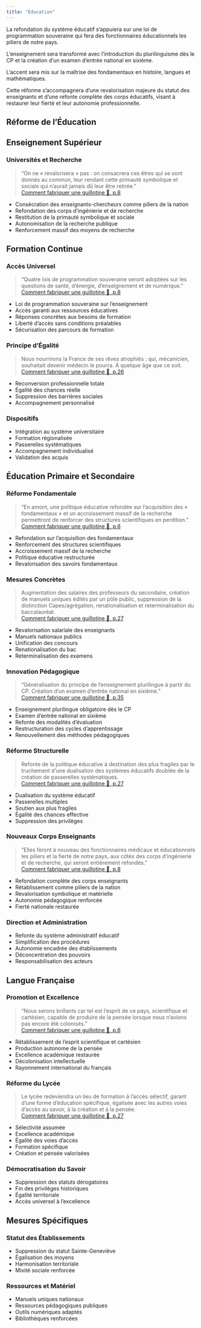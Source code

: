 ```yaml
---
title: "Éducation"
---
```


La refondation du système éducatif s'appuiera sur une loi de programmation souveraine qui fera des fonctionnaires éducationnels les piliers de notre pays. 

L'enseignement sera transformé avec l'introduction du plurilinguisme dès le CP et la création d'un examen d'entrée national en sixième. 

L'accent sera mis sur la maîtrise des fondamentaux en histoire, langues et mathématiques. 

Cette réforme s'accompagnera d'une revalorisation majeure du statut des enseignants et d'une refonte complète des corps éducatifs, visant à restaurer leur fierté et leur autonomie professionnelle.

## Réforme de l'Éducation

## Enseignement Supérieur

### Universités et Recherche
> "On ne « revalorisera » pas : on consacrera ces êtres qui se sont donnés au commun, leur rendant cette primauté symbolique et sociale qui n'aurait jamais dû leur être retirée."  
> [Comment fabriquer une guillotine 🐝, p.8](https://aurores.org/wp-content/uploads/2024/12/PROGRAMME-.pdf#page=8)

- Consécration des enseignants-chercheurs comme piliers de la nation
- Refondation des corps d'ingénierie et de recherche
- Restitution de la primauté symbolique et sociale
- Autonomisation de la recherche publique
- Renforcement massif des moyens de recherche

## Formation Continue

### Accès Universel
> "Quatre lois de programmation souveraine seront adoptées sur les questions de santé, d'énergie, d'enseignement et de numérique."  
> [Comment fabriquer une guillotine 🐝, p.8](https://aurores.org/wp-content/uploads/2024/12/PROGRAMME-.pdf#page=8)

- Loi de programmation souveraine sur l'enseignement
- Accès garanti aux ressources éducatives
- Réponses concrètes aux besoins de formation
- Liberté d'accès sans conditions préalables
- Sécurisation des parcours de formation

### Principe d'Égalité
> Nous nourrirons la France de ses rêves atrophiés : qui, mécanicien, souhaitait devenir médecin le pourra. À quelque âge que ce soit.  
> [Comment fabriquer une guillotine 🐝, p.26](https://aurores.org/wp-content/uploads/2024/12/PROGRAMME-.pdf#page=26)

- Reconversion professionnelle totale
- Égalité des chances réelle
- Suppression des barrières sociales
- Accompagnement personnalisé

### Dispositifs
- Intégration au système universitaire
- Formation régionalisée
- Passerelles systématiques
- Accompagnement individualisé
- Validation des acquis

## Éducation Primaire et Secondaire

### Réforme Fondamentale
> "En amont, une politique éducative refondée sur l'acquisition des « fondamentaux » et un accroissement massif de la recherche permettront de renforcer des structures scientifiques en perdition."  
> [Comment fabriquer une guillotine 🐝, p.6](https://aurores.org/wp-content/uploads/2024/12/PROGRAMME-.pdf#page=6)

- Refondation sur l'acquisition des fondamentaux
- Renforcement des structures scientifiques
- Accroissement massif de la recherche
- Politique éducative restructurée
- Revalorisation des savoirs fondamentaux

### Mesures Concrètes
> Augmentation des salaires des professeurs du secondaire, création de manuels uniques édités par un pôle public, suppression de la distinction Capes/agrégation, renationalisation et reterminalisation du baccalauréat.  
> [Comment fabriquer une guillotine 🐝, p.27](https://aurores.org/wp-content/uploads/2024/12/PROGRAMME-.pdf#page=27)

- Revalorisation salariale des enseignants
- Manuels nationaux publics
- Unification des concours
- Renationalisation du bac
- Reterminalisation des examens

### Innovation Pédagogique
> "Généralisation du principe de l'enseignement plurilingue à partir du CP. Création d'un examen d'entrée national en sixième."  
> [Comment fabriquer une guillotine 🐝, p.35](https://aurores.org/wp-content/uploads/2024/12/PROGRAMME-.pdf#page=35)

- Enseignement plurilingue obligatoire dès le CP
- Examen d'entrée national en sixième
- Refonte des modalités d'évaluation
- Restructuration des cycles d'apprentissage
- Renouvellement des méthodes pédagogiques

### Réforme Structurelle
> Refonte de la politique éducative à destination des plus fragiles par le truchement d'une dualisation des systèmes éducatifs doublée de la création de passerelles systématiques.  
> [Comment fabriquer une guillotine 🐝, p.27](https://aurores.org/wp-content/uploads/2024/12/PROGRAMME-.pdf#page=27)

- Dualisation du système éducatif
- Passerelles multiples
- Soutien aux plus fragiles
- Égalité des chances effective
- Suppression des privilèges

### Nouveaux Corps Enseignants
> "Elles feront à nouveau des fonctionnaires médicaux et éducationnels les piliers et la fierté de notre pays, aux côtés des corps d'ingénierie et de recherche, qui seront entièrement refondés."  
> [Comment fabriquer une guillotine 🐝, p.8](https://aurores.org/wp-content/uploads/2024/12/PROGRAMME-.pdf#page=8)

- Refondation complète des corps enseignants
- Rétablissement comme piliers de la nation
- Revalorisation symbolique et matérielle
- Autonomie pédagogique renforcée
- Fierté nationale restaurée

### Direction et Administration
- Refonte du système administratif éducatif
- Simplification des procédures
- Autonomie encadrée des établissements
- Déconcentration des pouvoirs
- Responsabilisation des acteurs

## Langue Française

### Promotion et Excellence
> "Nous serons brillants car tel est l'esprit de ce pays, scientifique et cartésien, capable de produire de la pensée lorsque nous n'avions pas encore été colonisés."  
> [Comment fabriquer une guillotine 🐝, p.6](https://aurores.org/wp-content/uploads/2024/12/PROGRAMME-.pdf#page=6)

- Rétablissement de l'esprit scientifique et cartésien
- Production autonome de la pensée
- Excellence académique restaurée
- Décolonisation intellectuelle
- Rayonnement international du français

### Réforme du Lycée
> Le lycée redeviendra un lieu de formation à l'accès sélectif, garant d'une forme d'éducation spécifique, égalisée avec les autres voies d'accès au savoir, à la création et à la pensée.  
> [Comment fabriquer une guillotine 🐝, p.27](https://aurores.org/wp-content/uploads/2024/12/PROGRAMME-.pdf#page=27)

- Sélectivité assumée
- Excellence académique
- Égalité des voies d'accès
- Formation spécifique
- Création et pensée valorisées

### Démocratisation du Savoir
- Suppression des statuts dérogatoires
- Fin des privilèges historiques
- Égalité territoriale
- Accès universel à l'excellence

## Mesures Spécifiques

### Statut des Établissements
- Suppression du statut Sainte-Geneviève
- Égalisation des moyens
- Harmonisation territoriale
- Mixité sociale renforcée

### Ressources et Matériel
- Manuels uniques nationaux
- Ressources pédagogiques publiques
- Outils numériques adaptés
- Bibliothèques renforcées
